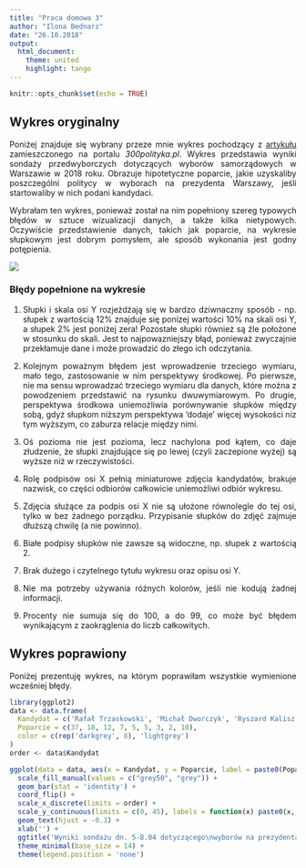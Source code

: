 ```yaml
---
title: "Praca domowa 3"
author: "Ilona Bednarz"
date: "26.10.2018"
output:
  html_document:
    theme: united
    highlight: tango
---
```


<style>
body {
text-align: justify}
</style>

```r
knitr::opts_chunk$set(echo = TRUE)
```

## Wykres oryginalny

Poniżej znajduje się wybrany przeze mnie wykres pochodzący z [artykułu](http://300polityka.pl/news/2018/04/12/kantar-dla-300-trzaskowski-zdecydowanym-faworytem-w-warszawie-jaki-najsilniejszym-kandydatem-pis-lewica-mocna-ale-podzielona/?fbclid=IwAR1VloGMYVRpVkD8uVkRvfg_2abTWQczzi_xcgezXCSrSOL9O7612qLC4Wc) zamieszczonego na portalu *300polityka.pl*. Wykres przedstawia wyniki sondaży przedwyborczych dotyczących wyborów samorządowych w Warszawie w 2018 roku. Obrazuje hipotetyczne poparcie, jakie uzyskaliby poszczególni politycy w wyborach na prezydenta Warszawy, jeśli startowaliby w nich podani kandydaci.

Wybrałam ten wykres, ponieważ został na nim popełniony szereg typowych błędów w sztuce wizualizacji danych, a także kilka nietypowych. Oczywiście przedstawienie danych, takich jak poparcie, na wykresie słupkowym jest dobrym pomysłem, ale sposób wykonania jest godny potępienia. 


<img src="wykres_wybory_2018.png">

### Błędy popełnione na wykresie

1. Słupki i skala osi Y rozjeżdżają się w bardzo dziwnaczny sposób - np. słupek z wartością 12% znajduje się ponizej wartości 10% na skali osi Y, a słupek 2% jest poniżej zera! Pozostałe słupki również są źle położone w stosunku do skali. Jest to najpowazniejszy błąd, ponieważ zwyczajnie przekłamuje dane i może prowadzić do złego ich odczytania.

2. Kolejnym poważnym błędem jest wprowadzenie trzeciego wymiaru, mało tego, zastosowanie w nim perspektywy środkowej. Po pierwsze, nie ma sensu wprowadzać trzeciego wymiaru dla danych, które można z powodzeniem przedstawić na rysunku dwuwymiarowym. Po drugie, perspektywa środkowa uniemożliwia porównywanie słupków między sobą, gdyż słupkom niższym perspektywa 'dodaje' więcej wysokości niz tym wyższym, co zaburza relacje między nimi.

3. Oś pozioma nie jest pozioma, lecz nachylona pod kątem, co daje złudzenie, że słupki znajdujące się po lewej (czyli zaczepione wyżej) są wyższe niż w rzeczywistości.

4. Rolę podpisów osi X pełnią miniaturowe zdjęcia kandydatów, brakuje nazwisk, co części odbiorów całkowicie uniemożliwi odbiór wykresu.

5. Zdjęcia służące za podpis osi X nie są ułożone równolegle do tej osi, tylko w bez żadnego porządku. Przypisanie słupków do zdjęć zajmuje dłuższą chwilę (a nie powinno).

6. Białe podpisy słupków nie zawsze są widoczne, np. słupek z wartością 2.

7. Brak dużego i czytelnego tytułu wykresu oraz opisu osi Y. 

8. Nie ma potrzeby używania różnych kolorów, jeśli nie kodują żadnej informacji.

9. Procenty nie sumuja się do 100, a do 99, co może być błędem wynikającym z zaokrąglenia do liczb całkowitych.


## Wykres poprawiony

Poniżej prezentuję wykres, na którym poprawiłam wszystkie wymienione wcześniej błędy.

```r
library(ggplot2)
data <- data.frame(
  Kandydat = c('Rafał Trzaskowski', 'Michał Dworczyk', 'Ryszard Kalisz', 'Jan Śpiewak','Adrian Zandberg', 'Stanisław Tyszka', 'Piotr Guział', 'Piotr Ikonowicz', 'Nie wiem/Trudno powiedzieć'),
  Poparcie = c(37, 18, 12, 7, 5, 5, 3, 2, 10),
  color = c(rep('darkgrey', 8), 'lightgrey')
)
order <- data$Kandydat
```

```r
ggplot(data = data, aes(x = Kandydat, y = Poparcie, label = paste0(Poparcie, "%"), fill = color)) +
  scale_fill_manual(values = c("grey50", "grey")) +
  geom_bar(stat = 'identity') +
  coord_flip() +
  scale_x_discrete(limits = order) +
  scale_y_continuous(limits = c(0, 45), labels = function(x) paste0(x, "%")) +
  geom_text(hjust = -0.3) +
  xlab('') +
  ggtitle('Wyniki sondażu dn. 5-8.04 dotyczącego\nwyborów na prezydenta Warszawy') +
  theme_minimal(base_size = 14) +
  theme(legend.position = 'none')
```

